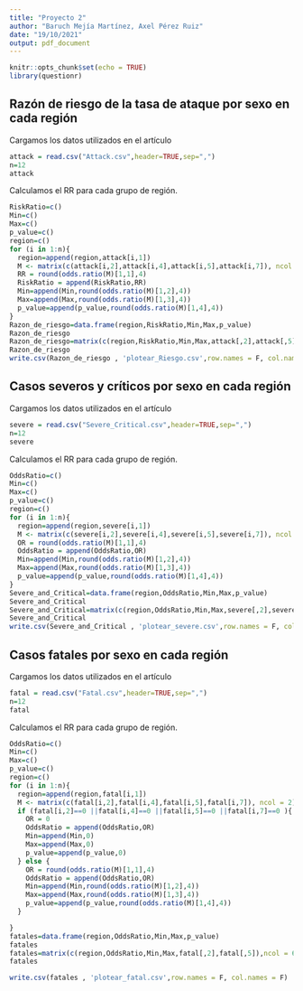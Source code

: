 ```yaml
---
title: "Proyecto 2"
author: "Baruch Mejía Martínez, Axel Pérez Ruiz"
date: "19/10/2021"
output: pdf_document
---
```


```r
knitr::opts_chunk$set(echo = TRUE)
library(questionr)
```

## Razón de riesgo de la tasa de ataque por sexo en cada región

Cargamos los datos utilizados en el artículo

```r
attack = read.csv("Attack.csv",header=TRUE,sep=",")
n=12
attack
```
Calculamos el RR para cada grupo de región.
```r
RiskRatio=c()
Min=c()
Max=c()
p_value=c()
region=c()
for (i in 1:n){
  region=append(region,attack[i,1])
  M <- matrix(c(attack[i,2],attack[i,4],attack[i,5],attack[i,7]), ncol = 2)
  RR = round(odds.ratio(M)[1,1],4)
  RiskRatio = append(RiskRatio,RR)
  Min=append(Min,round(odds.ratio(M)[1,2],4))
  Max=append(Max,round(odds.ratio(M)[1,3],4))
  p_value=append(p_value,round(odds.ratio(M)[1,4],4))
}
Razon_de_riesgo=data.frame(region,RiskRatio,Min,Max,p_value)
Razon_de_riesgo
Razon_de_riesgo=matrix(c(region,RiskRatio,Min,Max,attack[,2],attack[,5]),ncol = 6)
Razon_de_riesgo
write.csv(Razon_de_riesgo , 'plotear_Riesgo.csv',row.names = F, col.names = F)
```




## Casos severos y críticos por sexo en cada región

Cargamos los datos utilizados en el artículo

```r
severe = read.csv("Severe_Critical.csv",header=TRUE,sep=",")
n=12
severe
```
Calculamos el RR para cada grupo de región.
```r
OddsRatio=c()
Min=c()
Max=c()
p_value=c()
region=c()
for (i in 1:n){
  region=append(region,severe[i,1])
  M <- matrix(c(severe[i,2],severe[i,4],severe[i,5],severe[i,7]), ncol = 2)
  OR = round(odds.ratio(M)[1,1],4)
  OddsRatio = append(OddsRatio,OR)
  Min=append(Min,round(odds.ratio(M)[1,2],4))
  Max=append(Max,round(odds.ratio(M)[1,3],4))
  p_value=append(p_value,round(odds.ratio(M)[1,4],4))
}
Severe_and_Critical=data.frame(region,OddsRatio,Min,Max,p_value)
Severe_and_Critical
Severe_and_Critical=matrix(c(region,OddsRatio,Min,Max,severe[,2],severe[,5]),ncol = 6)
Severe_and_Critical
write.csv(Severe_and_Critical , 'plotear_severe.csv',row.names = F, col.names = F)
```

## Casos fatales por sexo en cada región

Cargamos los datos utilizados en el artículo

```r
fatal = read.csv("Fatal.csv",header=TRUE,sep=",")
n=12
fatal
```
Calculamos el RR para cada grupo de región.
```r
OddsRatio=c()
Min=c()
Max=c()
p_value=c()
region=c()
for (i in 1:n){
  region=append(region,fatal[i,1])
  M <- matrix(c(fatal[i,2],fatal[i,4],fatal[i,5],fatal[i,7]), ncol = 2)
  if (fatal[i,2]==0 ||fatal[i,4]==0 ||fatal[i,5]==0 ||fatal[i,7]==0 ){
    OR = 0
    OddsRatio = append(OddsRatio,OR)
    Min=append(Min,0)
    Max=append(Max,0)
    p_value=append(p_value,0)
  } else {
    OR = round(odds.ratio(M)[1,1],4)
    OddsRatio = append(OddsRatio,OR)
    Min=append(Min,round(odds.ratio(M)[1,2],4))
    Max=append(Max,round(odds.ratio(M)[1,3],4))
    p_value=append(p_value,round(odds.ratio(M)[1,4],4))
  }

}
fatales=data.frame(region,OddsRatio,Min,Max,p_value)
fatales
fatales=matrix(c(region,OddsRatio,Min,Max,fatal[,2],fatal[,5]),ncol = 6)
fatales
```
```r
write.csv(fatales , 'plotear_fatal.csv',row.names = F, col.names = F)

```


